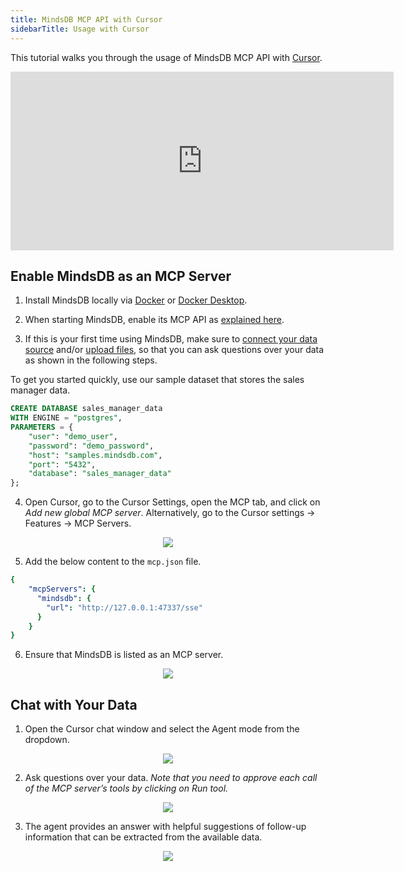 ```yaml
---
title: MindsDB MCP API with Cursor
sidebarTitle: Usage with Cursor
---
```


This tutorial walks you through the usage of MindsDB MCP API with [Cursor](https://www.cursor.com/).

<iframe
  className="w-full h-96"
  width="613"
  height="286"
  src="https://www.youtube.com/embed/f5VFd5LIuPg"
  title="MindsDB an an MCP server"
  frameBorder="0"
  allow="accelerometer; autoplay; clipboard-write; encrypted-media; gyroscope; picture-in-picture"
  allowFullScreen
></iframe>

## Enable MindsDB as an MCP Server

1. Install MindsDB locally via [Docker](https://docs.mindsdb.com/setup/self-hosted/docker) or [Docker Desktop](https://docs.mindsdb.com/setup/self-hosted/docker-desktop).

2. When starting MindsDB, enable its MCP API as [explained here](/mcp/overview#getting-started).

3. If this is your first time using MindsDB, make sure to [connect your data source](/mindsdb_sql/sql/create/database) and/or [upload files](/mindsdb_sql/sql/create/file), so that you can ask questions over your data as shown in the following steps.

<Tip>
To get you started quickly, use our sample dataset that stores the sales manager data.

```sql
CREATE DATABASE sales_manager_data
WITH ENGINE = "postgres",
PARAMETERS = {
    "user": "demo_user",
    "password": "demo_password",
    "host": "samples.mindsdb.com",
    "port": "5432",
    "database": "sales_manager_data"
};
```
</Tip>

4. Open Cursor, go to the Cursor Settings, open the MCP tab, and click on *Add new global MCP server*. Alternatively, go to the Cursor settings -> Features -> MCP Servers.

<p align="center">
  <img src="/assets/mcp_cursor_settings.png" />
</p>

5. Add the below content to the `mcp.json` file.

```yml
{
    "mcpServers": {
      "mindsdb": {
        "url": "http://127.0.0.1:47337/sse"
      }
    }
}
```

6. Ensure that MindsDB is listed as an MCP server.

<p align="center">
  <img src="/assets/mcp_cursor_mcp_server.png" />
</p>

## Chat with Your Data

1. Open the Cursor chat window and select the Agent mode from the dropdown.

<p align="center">
  <img src="/assets/mcp_cursor_chat_mode.png" />
</p>

2. Ask questions over your data. *Note that you need to approve each call of the MCP server’s tools by clicking on Run tool.*

<p align="center">
  <img src="/assets/mcp_cursor_chat_tool.png" />
</p>

3. The agent provides an answer with helpful suggestions of follow-up information that can be extracted from the available data.

<p align="center">
  <img src="/assets/mcp_cursor_chat.png" />
</p>
